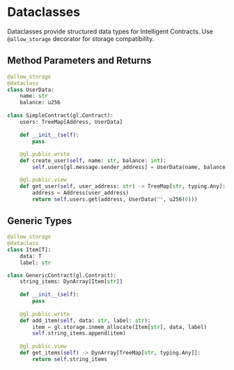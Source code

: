 # Dataclasses

Dataclasses provide structured data types for Intelligent Contracts. Use `@allow_storage` decorator for storage compatibility.

## Method Parameters and Returns

```python
@allow_storage
@dataclass
class UserData:
    name: str
    balance: u256
 
class SimpleContract(gl.Contract):
    users: TreeMap[Address, UserData]
    
    def __init__(self):
        pass
    
    @gl.public.write
    def create_user(self, name: str, balance: int):
        self.users[gl.message.sender_address] = UserData(name, balance)

    @gl.public.view
    def get_user(self, user_address: str) -> TreeMap[str, typing.Any]:
        address = Address(user_address)
        return self.users.get(address, UserData("", u256(0)))
```

## Generic Types

```python
@allow_storage
@dataclass
class Item[T]:
    data: T
    label: str

class GenericContract(gl.Contract):
    string_items: DynArray[Item[str]]
    
    def __init__(self):
        pass
    
    @gl.public.write
    def add_item(self, data: str, label: str):
        item = gl.storage.inmem_allocate(Item[str], data, label)
        self.string_items.append(item)
    
    @gl.public.view
    def get_items(self) -> DynArray[TreeMap[str, typing.Any]]:
        return self.string_items
```